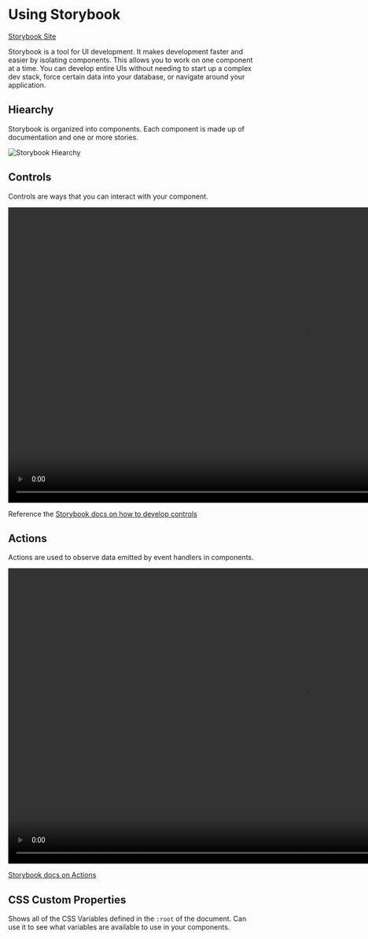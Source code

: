 # Using Storybook

[Storybook Site](/storybook)

Storybook is a tool for UI development. It makes development faster and easier by isolating components.
This allows you to work on one component at a time. You can develop entire UIs without needing to start up
a complex dev stack, force certain data into your database, or navigate around your application.

## Hiearchy

Storybook is organized into components. Each component is made up of documentation and one or more stories.

![Storybook Hiearchy](https://storybook.js.org/056e66376330392b5bcc10deb45814b2/naming-hierarchy-sidebar-anatomy.png)

## Controls

Controls are ways that you can interact with your component.

<video
  src="/video/addon-controls-demo-optimized.mp4"
  height="600"
  loop="true"
  autoplay="true"
/>

Reference the [Storybook docs on how to develop controls](https://storybook.js.org/docs/react/essentials/controls)

## Actions

Actions are used to observe data emitted by event handlers in components.

<video
  src="/video/addon-actions-demo-optimized.mp4"
  height="600"
  loop="true"
  autoplay="true"
/>

[Storybook docs on Actions](https://storybook.js.org/docs/react/essentials/actions)

## CSS Custom Properties

Shows all of the CSS Variables defined in the `:root` of the document.
Can use it to see what variables are available to use in your components.
